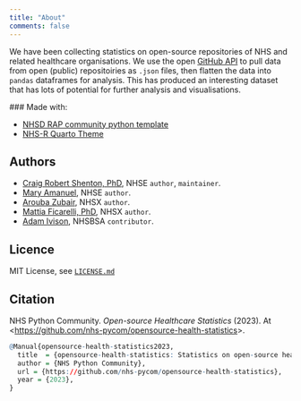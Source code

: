 ```yaml
---
title: "About"
comments: false
---
```


We have been collecting statistics on open-source repositories of NHS and related healthcare organisations. We use the open [GitHub API](https://docs.github.com/en/rest/reference/orgs) to pull data from open (public) repositoiries as `.json` files, then flatten the data into `pandas` dataframes for analysis. This has produced an interesting dataset that has lots of potential for further analysis and visualisations. 

 ### Made with:

 - [NHSD RAP community python template](https://github.com/NHSDigital/rap-package-template)
 - [NHS-R Quarto Theme](https://github.com/nhs-r-community/quarto-nhs-theme)

## Authors

- [Craig Robert Shenton, PhD](https://github.com/craig-shenton), NHSE `author`, `maintainer`.
- [Mary Amanuel](https://github.com/maryamanuel1), NHSE `author`.
- [Arouba Zubair](https://github.com/Arouba), NHSX `author`.
- [Mattia Ficarelli, PhD](https://github.com/mattia-ficarelli), NHSX `author`.
- [Adam Ivison ](https://github.com/admivsn), NHSBSA `contributor`.

## Licence

MIT License, see [`LICENSE.md`](https://github.com/nhs-pycom/opensource-health-statistics/blob/main/LICENSE)

## Citation

NHS Python Community. *Open-source Healthcare Statistics* (2023). At <[https://github.com/nhs-pycom/opensource-health-statistics](https://github.com/nhs-pycom/opensource-health-statistics)>.

```r
@Manual{opensource-health-statistics2023,
  title  = {opensource-health-statistics: Statistics on open-source healthcare repositories},
  author = {NHS Python Community},
  url = {https://github.com/nhs-pycom/opensource-health-statistics},
  year = {2023},
}
```

